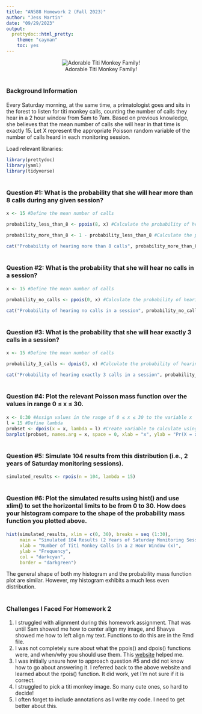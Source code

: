 ```yaml
---
title: "AN588 Homework 2 (Fall 2023)"
author: "Jess Martin"
date: "09/29/2023"
output: 
  prettydoc::html_pretty:
    theme: "cayman"
    toc: yes
---
```

<center>
![Adorable Titi Monkey Family!](https://cnprc.ucdavis.edu/wp-content/uploads/2014/05/CNPRCtitimonkeys%C2%A9K.West-CNPRC003.jpg)

<div align="left">

# <span style="font-size:12pt;">**Background Information**</span> 

Every Saturday morning, at the same time, a primatologist goes and sits in the forest to listen for titi monkey calls, counting the number of calls they hear in a 2 hour window from 5am to 7am. Based on previous knowledge, she believes that the mean number of calls she will hear in that time is exactly 15. Let X represent the appropriate Poisson random variable of the number of calls heard in each monitoring session.

Load relevant libraries:
```r
library(prettydoc)
library(yaml)
library(tidyverse)
```

# <span style="font-size:12pt;">**Question #1: What is the probability that she will hear more than 8 calls during any given session?**</span>

```R
x <- 15 #Define the mean number of calls

probability_less_than_8 <- ppois(8, x) #Calculate the probability of hearing 8 or fewer calls

probability_more_than_8 <- 1 - probability_less_than_8 #Calculate the probability of hearing more than 8 calls

cat("Probability of hearing more than 8 calls", probability_more_than_8) #Result
```
# <span style="font-size:12pt;">**Question #2: What is the probability that she will hear no calls in a session?**</span>

```R

x <- 15 #Define the mean number of calls

probability_no_calls <- ppois(0, x) #Calculate the probability of hearing no calls

cat("Probability of hearing no calls in a session", probability_no_calls) #Result
```
# <span style="font-size:12pt;">**Question #3: What is the probability that she will hear exactly 3 calls in a session?**</span>

```R
x <- 15 #Define the mean number of calls

probability_3_calls <- dpois(3, x) #Calculate the probability of hearing exactly 3 calls

cat("Probability of hearing exactly 3 calls in a session", probability_3_calls) #Result
```
# <span style="font-size:12pt;">**Question #4: Plot the relevant Poisson mass function over the values in range 0 ≤ x ≤ 30.**</span>

```R
x <- 0:30 #Assign values in the range of 0 ≤ x ≤ 30 to the variable x
l = 15 #Define lambda
probset <- dpois(x = x, lambda = l) #Create variable to calculate using dpois
barplot(probset, names.arg = x, space = 0, xlab = "x", ylab = "Pr(X = x)", main = "Poisson Mass Function") #Resulting plot
```

# <span style="font-size:12pt;">**Question #5: Simulate 104 results from this distribution (i.e., 2 years of Saturday monitoring sessions).**</span>

```R
simulated_results <- rpois(n = 104, lambda = 15)
```

# <span style="font-size:12pt;">**Question #6: Plot the simulated results using hist() and use xlim() to set the horizontal limits to be from 0 to 30. How does your histogram compare to the shape of the probability mass function you plotted above.**</span>

```R
hist(simulated_results, xlim = c(0, 30), breaks = seq (1:30),
     main = "Simulated 104 Results (2 Years of Saturday Monitoring Sessions)",
     xlab = "Number of Titi Monkey Calls in a 2 Hour Window (x)",
     ylab = "Frequency",
     col = "darkcyan",
     border = "darkgreen")
```

The general shape of both my histogram and the probability mass function plot are similar. However, my histogram exhibits a much less even distribution.

# <span style="font-size:12pt;">**Challenges I Faced For Homework 2**</span>

1. I struggled with alignment during this homework assignment. That was until Sam showed me how to center align my image, and Bhavya showed me how to left align my text. Functions to do this are in the Rmd file.
2. I was not completely sure about what the ppois() and dpois() functions were, and when/why you should use them. This [website](https://rpubs.com/eyadalkronz/837816) helped me.
3. I was initially unsure how to approach question #5 and did not know how to go about answering it. I referred back to the above website and learned about the rpois() function. It did work, yet I'm not sure if it is correct.
4. I struggled to pick a titi monkey image. So many cute ones, so hard to decide!
5. I often forget to include annotations as I write my code. I need to get better about this.